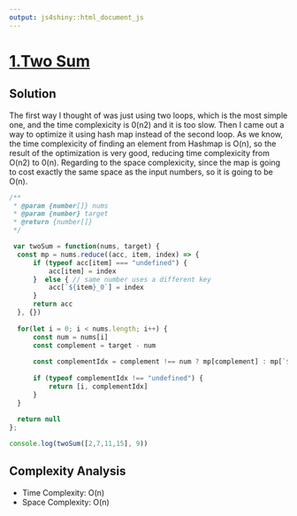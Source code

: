 ```yaml
---
output: js4shiny::html_document_js
---
```


# [1.Two Sum](https://leetcode.com/problems/two-sum/)

## Solution
The first way I thought of was just using two loops, which is the most simple one, and the time complexicity 
is 0(n2) and it is too slow. Then I came out a way to optimize it using hash map instead of the second loop. 
As we know, the time complexicity of finding an element from Hashmap is O(n), so the result of the optimization 
is very good, reducing time complexicity from O(n2) to 0(n). Regarding to the space complexicity, since the map 
is going to cost exactly the same space as the input numbers, so it is going to be O(n).

```js
/**
 * @param {number[]} nums
 * @param {number} target
 * @return {number[]}
 */

 var twoSum = function(nums, target) {
  const mp = nums.reduce((acc, item, index) => {
      if (typeof acc[item] === "undefined") {
          acc[item] = index
      }  else { // same number uses a different key
          acc[`${item}_0`] = index
      }
      return acc
  }, {})
  
  for(let i = 0; i < nums.length; i++) {
      const num = nums[i]
      const complement = target - num
      
      const complementIdx = complement !== num ? mp[complement] : mp[`${complement}_0`]
      
      if (typeof complementIdx !== "undefined") {
          return [i, complementIdx]
      }
  }
  
  return null
};

console.log(twoSum([2,7,11,15], 9))
```

## Complexity Analysis

* Time Complexity: O(n)       
* Space Complexity: O(n)
